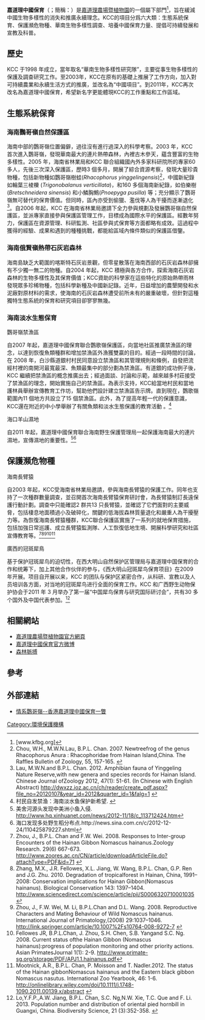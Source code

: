 {{多個問題|
{{Advert|time=2021-06-17T08:56:57+00:00}}
{{Newsrelease|time=2021-06-17T08:56:36+00:00}}
{{COI|time=2021-06-17T08:56:36+00:00}}
}}
'''嘉道理中國保育'''（{{lang-en|Kadoorie Conservation China}}；簡稱：{{lang|en|KCC}}）是[[嘉道理農場暨植物園|嘉道理農場暨植物園]]的一個屬下部門<ref name="嘉道理農場暨植物園">[www.kfbg.org]</ref>，旨在緩減中國生物多樣性的消失和推廣永續理念。KCC的項目分爲六大類：生態系統保育、保護瀕危物種、華南生物多樣性調查、培養中國保育力量、提倡可持續發展和宣教及科普。

== 歷史 ==
KCC 于1998 年成立，當年取名“華南生物多樣性研究隊”，主要從事生物多樣性的保護及調查研究工作。至2003年，KCC在原有的基礎上推展了工作方向，加入對可持續農業和永續生活方式的推廣，並改名為“中國項目”。到2011年，KCC再次改名為嘉道理中國保育，希望新名字更能體現KCC的工作重點和工作區域。

== 生態系統保育 ==

===海南鸚哥嶺自然保護區	===
海南中部的鸚哥嶺位置偏僻，過往沒有進行過深入的科學考察。2003 年，KCC 首次進入鸚哥嶺，發現華南最大的連片熱帶森林，內裡古木參天，蘊含豐富的生物多樣性。2005 年，海南省林業局和KCC 聯合組織國內外多家科研院所的專家60 多人，先後三次深入保護區，歷時3 個多月，開展了綜合資源考察，發現大量珍貴物種，包括新物種如鸚哥嶺樹蛙(''Rhacophorus yinggelingensis'')<ref>Chou, W.H., M.W.N.Lau, B.P.L. Chan. 2007. Newtreefrog of the genus Rhacophorus Anura : Rhacophoridae from Hainan Island,China. The Raffles Bulletin of Zoology, 55, 157-165. {{cite web |url=http://rmbr.nus.edu.sg/rbz/biblio/55/55rbz157-165.pdf |title=存档副本 |accessdate=2013-08-07 |deadurl=yes |archiveurl=https://web.archive.org/web/20131228053049/http://rmbr.nus.edu.sg/rbz/biblio/55/55rbz157-165.pdf |archivedate=2013-12-28 }}</ref>，中國新紀錄如輪葉三棱櫟 (''Trigonobalanus verticillata'')，和160 多個海南新紀錄，如伯樂樹(''Bretschneidera sinensis'') 和小鱗胸鷦(''Pnoepyga pusilla'') 等；充分顯示了鸚哥嶺無可替代的保育價值。但同時，區內亦受到偷獵、濫伐等人為干擾而逐漸退化<ref>Lau, M.W.N.and B.P.L. Chan. 2012. Amphibian fauna of Yinggeling Nature Reserve,with new genera and species records for Hainan Island. Chinese Journal ofZoology 2012, 47(1): 51-61. (In Chinese with English Abstract) http://dwxzz.ioz.ac.cn/ch/reader/create_pdf.aspx?file_no=20120107&year_id=2012&quarter_id=1&falg=1 {{Wayback|url=http://dwxzz.ioz.ac.cn/ch/reader/create_pdf.aspx?file_no=20120107&year_id=2012&quarter_id=1&falg=1 |date=20160924073437 }}</ref>。自2006 年起，KCC 在海南省林業局邀請下全力參與規劃及發展鸚哥嶺自然保護區，並派專家直接參與保護區管理工作，目標成為國際水平的保護區。經數年努力，保護區在資源管理、科研監測、社區參與式保育等方面都略有成效。這過程中獲得的經驗、成果和遇到的種種挑戰，都能給區域內條件類似的保護區借鑒。

===海南俄賢嶺熱帶石灰岩森林===
海南島缺乏大範圍的喀斯特石灰岩景觀，但零星散落在海南西部的石灰岩森林卻擁有不少獨一無二的物種。自2004 年起，KCC 積極與各方合作，探索海南石灰岩森林的生物多樣性及其保育價值；KCC資助的科學家在這些特化的原始熱帶雨林發現眾多珍稀物種，包括科學新種及中國新記錄。近年，日益增加的農墾開發和水泥廠對原材料的需求，使海南的石灰岩森林遭受前所未有的嚴重破壞，但針對這種獨特生態系統的保育和研究項目卻寥寥無幾。

===海南淡水生態保育===
;鸚哥嶺禁漁區

自2007 年起，嘉道理中國保育聯合鸚歌嶺保護區，向當地社區推廣禁漁區的理念，以達到恢復魚類種群和增加禁漁區外漁獲雙贏的目的。經過一段時間的討論，在 2008 年，白沙縣道銀村村民同意設立禁漁區和其管理規則和條例，自發把流經村裡的南開河最寬最深、魚類最集中的部分劃為禁漁區。有道銀的成功例子後，KCC 繼續把禁漁區的概念推廣出去；經過面談、討論和示範，越來越多村莊接受了禁漁區的理念，開始實施自己的禁漁區。為表示支持，KCC給當地村民和當地護林員舉辦宣傳教育工作坊，幫助他們設計建立禁漁區告示牌。直到現在，鸚歌嶺範圍內11 個地方共設立了15 個禁漁區。此外，為了提高年輕一代的保護意識，KCC還在附近的中小學舉辦了有關魚類和淡水生態保護的教育活動 。<ref>村民自发禁渔：海南淡水鱼保护新希望. {{cite web |url=http://www.hq.xinhuanet.com/news/2012-08/30/c_112898692.htm |title=存档副本 |accessdate=2013-08-08 |deadurl=yes |archiveurl=https://web.archive.org/web/20160304121407/http://www.hq.xinhuanet.com/news/2012-08/30/c_112898692.htm |archivedate=2016-03-04 }}</ref>

;海口羊山濕地

自2011 年起，嘉道理中國保育聯合海南野生保護管理局一起保護海南最大的連片濕地，宣傳濕地的重要性。<ref>美舍河源头发现中美洲小鱼入侵. http://www.hq.xinhuanet.com/news/2012-11/18/c_113712424.htm{{dead link|date=2017年12月 |bot=InternetArchiveBot |fix-attempted=yes }}</ref><ref>海口发现多处野生稻分布点.http://news.sina.com.cn/c/2012-12-24/110425879227.shtml</ref>

== 保護瀕危物種 ==
;海南長臂猿

自2003 年起，KCC受海南省林業局邀請，參與海南長臂猿的保護工作。同年也支持了一次種群數量調查，並召開首次海南長臂猿保育研討會，為長臂猿制訂長遠保護行動計劃。調查中只能確認2 群共13 只長臂猿，並確認了它們面對的主要威脅，包括棲息地面積過小及破碎化，關鍵的低海拔森林質量退化和嚴重人為干擾壓力等。為恢復海南長臂猿種群，KCC聯合保護區實施了一系列的就地保育措施，包括加強日常巡護、成立長臂猿監測隊、人工恢復低地生境、開展科學研究和社區宣傳教育等。<ref>Zhou, J., B.P.L. Chan and F.W. Wei. 2008. Responses to Inter-group Encounters of the Hainan Gibbon Nomascus hainanus.Zoology Research. 29(6) 667-673. http://www.zoores.ac.cn/CN/article/downloadArticleFile.do?attachType=PDF&id=71 {{Wayback|url=http://www.zoores.ac.cn/CN/article/downloadArticleFile.do?attachType=PDF&id=71 |date=20141010224024 }}</ref><ref>Zhang, M.X., J.R. Fellowes, X.L. Jiang, W. Wang, B.P.L. Chan, G.P. Ren and J.G. Zhu. 2010. Degradation of tropicalforest in Hainan, China, 1991–2008: Conservation implications for Hainan Gibbon(Nomascus hainanus). Biological Conservation 143: 1397–1404. http://www.sciencedirect.com/science/article/pii/S0006320710001035 {{Wayback|url=http://www.sciencedirect.com/science/article/pii/S0006320710001035 |date=20150924151328 }}</ref><ref>Zhou, J., F.W. Wei, M. Li, B.P.L.Chan and D.L. Wang. 2008. Reproductive Characters and Mating Behaviour of Wild Nomascus hainanus. International Journal of Primatology,(2008) 29:1037–1046. http://link.springer.com/article/10.1007%2Fs10764-008-9272-7 {{Wayback|url=http://link.springer.com/article/10.1007%2Fs10764-008-9272-7 |date=20191206151614 }}</ref><ref>Fellowes JR, B.P.L.Chan, J. Zhou, S.H. Chen, S.B. Yangand S.C. Ng. 2008. Current status ofthe Hainan Gibbon (Nomascus hainanus):progress of population monitoring and other priority actions. Asian PrimatesJournal 1(1): 2-9. http://www.primate-sg.org/storage/PDF/APJ1.1.hainanus.pdf{{dead link|date=2017年12月 |bot=InternetArchiveBot |fix-attempted=yes }}</ref><ref>Mootnick, A.R., B.P.L. Chan, P. Moisson and T. Nadler.2012. The status of the Hainan gibbonNomascus hainanus and the Eastern black gibbon Nomascus nasutus. International Zoo Yearbook, 46: 1-6.  http://onlinelibrary.wiley.com/doi/10.1111/j.1748-1090.2011.00139.x/abstract {{Wayback|url=http://onlinelibrary.wiley.com/doi/10.1111/j.1748-1090.2011.00139.x/abstract |date=20160317024600 }}</ref>

;廣西的冠斑犀鳥

基于保护冠斑犀鸟的迫切性，在西大明山自然保护区管理局与嘉道理中国保育的合作和统筹下，加上其他合作伙伴的参与，《西大明山冠斑犀鸟保育项目》在2009 年开展。项目自开展以来，KCC 的团队与保护区紧密合作，从科研、宣教以及人员培训各方面，对当地的冠斑犀鸟进行全面的保育工作。KCC 和广西野生动物保护协会于2011 年 3 月举办了第一届“中国犀鸟保育与研究国际研讨会”，共有30 多个国外及中国代表参加。<ref>Lo,Y.F.P.,A.W. Jiang, B.P.L. Chan, S.C. Ng,N.W. Xie, T.C. Que and F. Li. 2013. Population number and distribution of oriental pied hornbill in Guangxi, China. Biodiversity Science, 21 (3):352-358. {{cite web |url=http://www.biodiversity-science.net/CN/article/downloadArticleFile.do?attachType=PDF&id=9762 |title=存档副本 |accessdate=2013-08-07 |deadurl=yes |archiveurl=https://web.archive.org/web/20150114100649/http://www.biodiversity-science.net/CN/article/downloadArticleFile.do?attachType=PDF&id=9762 |archivedate=2015-01-14 }}</ref>

== 相關網站== 
*[http://www.kfbg.org 嘉道理農場暨植物園官方網頁]{{Wayback|url=http://www.kfbg.org/ |date=20201209122131 }}
*[http://weibo.com/kfbgkcc 嘉道理中國保育官方微博]{{Wayback|url=http://weibo.com/kfbgkcc |date=20191216091400 }}
*[http://www.kfbglivingforest.org 森林脈搏]{{dead link|date=2017年12月 |bot=InternetArchiveBot |fix-attempted=yes }}

== 參考== 
{{Reflist}}

== 外部連結 ==
* [http://dailynews.sina.com/bg/chn/chnpolitics/chinanews/20111208/01002976143.html 情系鸚哥嶺--香港嘉道理中國保育一瞥]{{Wayback|url=http://dailynews.sina.com/bg/chn/chnpolitics/chinanews/20111208/01002976143.html |date=20160304114412 }}
[[Category:環境保護機構|Category:環境保護機構]]